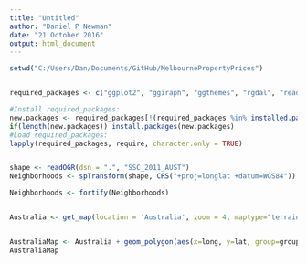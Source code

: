 ```yaml
---
title: "Untitled"
author: "Daniel P Newman"
date: "21 October 2016"
output: html_document
---
```




```r
setwd("C:/Users/Dan/Documents/GitHub/MelbournePropertyPrices")


required_packages <- c("ggplot2", "ggiraph", "ggthemes", "rgdal", "readxl", "maptools", "dplyr","mapproj","maps")

#Install required_packages:
new.packages <- required_packages[!(required_packages %in% installed.packages()[,"Package"])]
if(length(new.packages)) install.packages(new.packages)
#Load required_packages:
lapply(required_packages, require, character.only = TRUE)


shape <- readOGR(dsn = ".", "SSC_2011_AUST")
Neighborhoods <- spTransform(shape, CRS("+proj=longlat +datum=WGS84"))

Neighborhoods <- fortify(Neighborhoods)


Australia <- get_map(location = 'Australia', zoom = 4, maptype="terrain")


AustraliaMap <- Australia + geom_polygon(aes(x=long, y=lat, group=group), fill='grey', size=.2,color='green', data=Neighborhoods, alpha=0)
AustraliaMap


```



